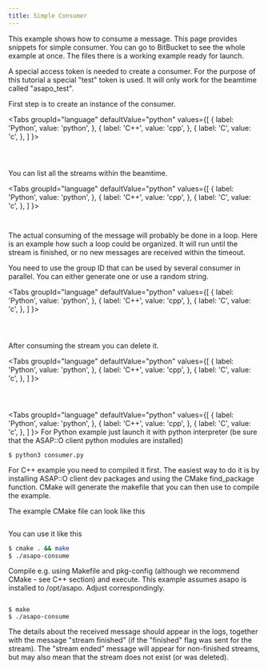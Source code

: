 ```yaml
---
title: Simple Consumer
---
```




This example shows how to consume a message. This page provides snippets for simple consumer. You can go to BitBucket to see the whole example at once. The files there is a working example ready for launch.

A special access token is needed to create a consumer. For the purpose of this tutorial a special "test" token is used. It will only work for the beamtime called "asapo_test".

First step is to create an instance of the consumer.

<Tabs
  groupId="language"
  defaultValue="python"
  values={[
    { label: 'Python', value: 'python', },
    { label: 'C++', value: 'cpp', },
    { label: 'C', value: 'c', },
  ]
}>
<TabItem value="python">

```python content="./versioned_examples/version-22.03.0/python/consume.py" snippetTag="create"
```

</TabItem>

<TabItem value="cpp">

```cpp content="./versioned_examples/version-22.03.0/cpp/consume.cpp" snippetTag="create"
```

</TabItem>

<TabItem value="c">

```c content="./versioned_examples/version-22.03.0/c/consume.c" snippetTag="create"
```

</TabItem>

</Tabs>

You can list all the streams within the beamtime.

<Tabs
  groupId="language"
  defaultValue="python"
  values={[
    { label: 'Python', value: 'python', },
    { label: 'C++', value: 'cpp', },
    { label: 'C', value: 'c', },
  ]
}>
<TabItem value="python">

```python content="./versioned_examples/version-22.03.0/python/consume.py" snippetTag="list"
```

</TabItem>

<TabItem value="cpp">

```cpp content="./versioned_examples/version-22.03.0/cpp/consume.cpp" snippetTag="list"
```

</TabItem>

</Tabs>

The actual consuming of the message will probably be done in a loop. Here is an example how such a loop could be organized. It will run until the stream is finished, or no new messages are received within the timeout.

You need to use the group ID that can be used by several consumer in parallel. You can either generate one or use a random string.

<Tabs
  groupId="language"
  defaultValue="python"
  values={[
    { label: 'Python', value: 'python', },
    { label: 'C++', value: 'cpp', },
    { label: 'C', value: 'c', },
  ]
}>
<TabItem value="python">

```python content="./versioned_examples/version-22.03.0/python/consume.py" snippetTag="consume"
```

</TabItem>

<TabItem value="cpp">

```cpp content="./versioned_examples/version-22.03.0/cpp/consume.cpp" snippetTag="consume"
```

</TabItem>

<TabItem value="c">

```c content="./versioned_examples/version-22.03.0/c/consume.c" snippetTag="consume"
```

</TabItem>

</Tabs>

After consuming the stream you can delete it.

<Tabs
  groupId="language"
  defaultValue="python"
  values={[
    { label: 'Python', value: 'python', },
    { label: 'C++', value: 'cpp', },
    { label: 'C', value: 'c', },
  ]
}>
<TabItem value="python">

```python content="./versioned_examples/version-22.03.0/python/consume.py" snippetTag="delete"
```

</TabItem>

<TabItem value="cpp">

```cpp content="./versioned_examples/version-22.03.0/cpp/consume.cpp" snippetTag="delete"
```

</TabItem>

<TabItem value="c">

```c content="./versioned_examples/version-22.03.0/c/consume.c" snippetTag="delete"
```

</TabItem>

</Tabs>

<Tabs
  groupId="language"
  defaultValue="python"
  values={[
    { label: 'Python', value: 'python', },
    { label: 'C++', value: 'cpp', },
    { label: 'C', value: 'c', },
  ]
}>
<TabItem value="python">
For Python example just launch it with python interpreter (be sure that the ASAP::O client python modules are installed)

```
$ python3 consumer.py
```

</TabItem>

<TabItem value="cpp">
For C++ example you need to compiled it first. The easiest way to do it is by installing ASAP::O client dev packages and using the CMake find_package function. CMake will generate the makefile that you can then use to compile the example.

The example CMake file can look like this

```cmake content="./versioned_examples/version-22.03.0/cpp/CMakeLists.txt" snippetTag="#consumer"
```

You can use it like this

```bash
$ cmake . && make
$ ./asapo-consume
```

</TabItem>

<TabItem value="c">
Compile e.g. using Makefile and pkg-config (although we recommend CMake -  see C++ section) and execute. This example assumes asapo is installed to /opt/asapo. Adjust correspondingly.

```makefile content="./versioned_examples/version-22.03.0/c/Makefile" snippetTag="#consumer"
```

```
$ make
$ ./asapo-consume
```


</TabItem>

</Tabs>

The details about the received message should appear in the logs, together with the message "stream finished" (if the "finished" flag was sent for the stream). The "stream ended" message will appear for non-finished streams, but may also mean that the stream does not exist (or was deleted).
